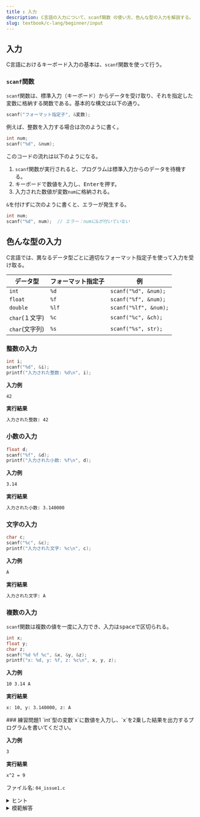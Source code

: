 ```yaml
---
title : 入力
description: C言語の入力について、scanf関数 の使い方、色んな型の入力を解説する。
slug: textbook/c-lang/beginner/input
---
```



## 入力

C言語におけるキーボード入力の基本は、`scanf`関数を使って行う。

### `scanf`関数

`scanf`関数は、標準入力（キーボード）からデータを受け取り、それを指定した変数に格納する関数である。基本的な構文は以下の通り。

```c
scanf("フォーマット指定子", &変数);
```

例えば、整数を入力する場合は次のように書く。

```c
int num;
scanf("%d", &num);
```

このコードの流れは以下のようになる。

1. `scanf`関数が実行されると、プログラムは標準入力からのデータを待機する。
1. キーボードで数値を入力し、<kbd>Enter</kbd>を押す。
1. 入力された数値が変数`num`に格納される。

<Aside type="caution">

`&`を付けずに次のように書くと、エラーが発生する。

```c 
int num;
scanf("%d", num);  // エラー：numに&が付いていない
```

</Aside>

## 色んな型の入力

C言語では、異なるデータ型ごとに適切なフォーマット指定子を使って入力を受け取る。

| データ型       | フォーマット指定子 | 例                     |
|---------------|----------------|----------------------|
| `int`           | `%d`             | `scanf("%d", &num);`  |
| `float`         | `%f`             | `scanf("%f", &num);`  |
| `double`        | `%lf`            | `scanf("%lf", &num);` |
| `char`(１文字)    | `%c`             | `scanf("%c", &ch);`   |
| `char`(文字列)   | `%s`             | `scanf("%s", str);`   |

### 整数の入力

```c
int i;
scanf("%d", &i);
printf("入力された整数: %d\n", i);
```

**入力例**

```sh
42
```

**実行結果**

```sh
入力された整数: 42
```

### 小数の入力

```c
float d;
scanf("%f", &d);
printf("入力された小数: %f\n", d);
```

**入力例**

```sh
3.14
```

**実行結果**

```sh
入力された小数: 3.140000
```

### 文字の入力

```c
char c;
scanf("%c", &c);
printf("入力された文字: %c\n", c);
```

**入力例**

```sh
A
```

**実行結果**

```sh
入力された文字: A
```

### 複数の入力

`scanf`関数は複数の値を一度に入力でき、入力は<kbd>space</kbd>で区切られる。

```c
int x;
float y;
char z;
scanf("%d %f %c", &x, &y, &z);
printf("x: %d, y: %f, z: %c\n", x, y, z);
```

**入力例**

```sh
10 3.14 A
```

**実行結果**

```sh
x: 10, y: 3.140000, z: A
```

<Card>
### 練習問題1
`int`型の変数`x`に数値を入力し、`x`を2乗した結果を出力するプログラムを書いてください。  

**入力例**
```sh
3
```
**実行結果**
```sh
x^2 = 9
```
ファイル名: `04_issue1.c`
<details>
<summary>ヒント</summary>
<Aside type="tip">
- `scanf("%d", &x);` を使うと、キーボードから `x` の値を入力できる。
- `x`の2乗を求めるには、`x * x` と書くとよい。
</Aside>
</details>

<details>
<summary>模範解答</summary>
```c title="04_issue1.c"
#include <stdio.h>

int main(void) {
    int x;
    scanf("%d", &x);
    printf("x^2 = %d\n", x*x);
    return 0;
}
```
</details>
</Card>

<Card>
### 練習問題2
`int`型の変数`x`、`y`に数値を入力し、`x`と`y`の差を出力するプログラムを書いてください。  

**入力例**
```sh
5 2
```
**実行結果**
```sh
5 - 2 = 3
```
ファイル名: `04_issue2.c`
<details>
<summary>ヒント</summary>
<Aside type="tip">
`scanf("%d %d", &x, &y);` を使うと、`x` と `y` を1行で入力できる。
</Aside>
</details>

<details>
<summary>模範解答</summary>
```c title="04_issue2.c"
#include <stdio.h>

int main(void) {
    int x, y;
    scanf("%d %d", &x, &y);
    printf("%d - %d = %d\n", x, y, x - y);
    return 0;
}
```
</details>
</Card>